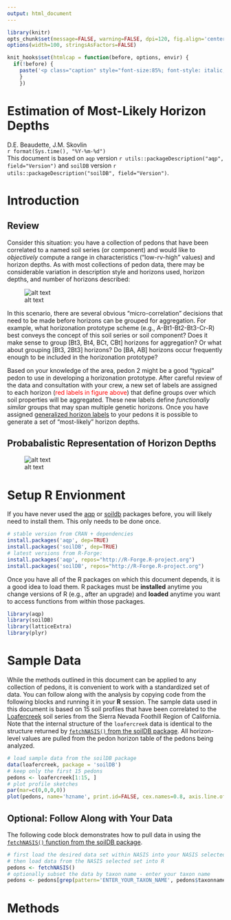 ---
output: html_document
---

```{r setup, echo=FALSE, results='hide'}
library(knitr)
opts_chunk$set(message=FALSE, warning=FALSE, dpi=120, fig.align='center', dev='CairoPNG', dev.args=list(pointsize=10), tidy=FALSE)
options(width=100, stringsAsFactors=FALSE)

knit_hooks$set(htmlcap = function(before, options, envir) {
  if(!before) {
    paste('<p class="caption" style="font-size:85%; font-style: italic; font-weight: bold;">',options$htmlcap,"</p><hr>",sep="")
    }
    })
```


Estimation of Most-Likely Horizon Depths
===============================
D.E. Beaudette, J.M. Skovlin
<br>
`r format(Sys.time(), "%Y-%m-%d")`
<br>
This document is based on `aqp` version `r utils::packageDescription("aqp", field="Version")` and `soilDB` version `r utils::packageDescription("soilDB", field="Version")`.


# Introduction

## Review
Consider this situation: you have a collection of pedons that have been correlated to a named soil series (or component) and would like to *objectively* compute a range in characteristics ("low-rv-high" values) and horizon depths. As with most collections of pedon data, there may be considerable variation in description style and horizons used, horizon depths, and number of horizons described:

![alt text](genhz-sketch.png)

In this scenario, there are several obvious &ldquo;micro-correlation&rdquo; decisions that need to be made before horizons can be grouped for aggregation. For example, what horizonation prototype scheme (e.g., A-Bt1-Bt2-Bt3-Cr-R) best conveys the concept of this soil series or soil component? Does it make sense to group [Bt3, Bt4, BCt, CBt] horizons for aggregation? Or what about grouping [Bt3, 2Bt3] horizons? Do [BA, AB] horizons occur frequently enough to be included in the horizonation prototype?

Based on your knowledge of the area, pedon 2 might be a good "typical" pedon to use in developing a horizonation prototype. After careful review of the data and consultation with your crew, a new set of labels are assigned to each horizon (<span style="color: red;">red labels in figure above</span>) that define groups over which soil properties will be aggregated. These new labels define *functionally similar* groups that may span multiple genetic horizons. Once you have assigned [generalized horizon labels](https://r-forge.r-project.org/scm/viewvc.php/*checkout*/docs/aqp/gen-hz-assignment.html?root=aqp) to your pedons it is possible to generate a set of "most-likely" horizon depths.


## Probabalistic Representation of Horizon Depths


![alt text](loafercreek-ml-horizonation.png)  



# Setup R Envionment
If you have never used the [aqp](https://r-forge.r-project.org/scm/viewvc.php/*checkout*/docs/aqp/aqp-intro.html?root=aqp) or [soildb](https://r-forge.r-project.org/scm/viewvc.php/*checkout*/docs/soilDB/soilDB-Intro.html?root=aqp) packages before, you will likely need to install them. This only needs to be done once. 
```{r install-packages, eval=FALSE}
# stable version from CRAN + dependencies
install.packages('aqp', dep=TRUE) 
install.packages('soilDB', dep=TRUE)
# latest versions from R-Forge:
install.packages('aqp', repos="http://R-Forge.R-project.org")
install.packages('soilDB', repos="http://R-Forge.R-project.org")
```

Once you have all of the R packages on which  this document depends, it is a good idea to load them. R packages must be **installed** anytime you change versions of R (e.g., after an upgrade) and **loaded** anytime you want to access functions from within those packages.

```{r load-packages}
library(aqp)
library(soilDB)
library(latticeExtra)
library(plyr)
```

# Sample Data
While the methods outlined in this document can be applied to any collection of pedons, it is convenient to work with a standardized set of data. You can follow along with the analysis by copying code from the following blocks and running it in your **R** session. The sample data used in this document is based on 15 soil profiles that have been correlated to the [Loafercreek](https://soilseries.sc.egov.usda.gov/OSD_Docs/L/LOAFERCREEK.html) soil series from the Sierra Nevada Foothill Region of California. Note that the internal structure of the `loafercreek` data is identical to the structure returned by [`fetchNASIS()` from the soilDB package](https://r-forge.r-project.org/scm/viewvc.php/*checkout*/docs/soilDB/soilDB-Intro.html?root=aqp). All horizon-level values are pulled from the pedon horizon table of the pedons being analyzed.

```{r load-data, fig.width=12, fig.height=5, htmlcap='15 pedons correlated to the Loafercreek soil series.'}
# load sample data from the soilDB package
data(loafercreek, package = 'soilDB')
# keep only the first 15 pedons
pedons <- loafercreek[1:15, ]
# plot profile sketches
par(mar=c(0,0,0,0))
plot(pedons, name='hzname', print.id=FALSE, cex.names=0.8, axis.line.offset=-4)
```


## Optional: Follow Along with Your Data
The following code block demonstrates how to pull data in using the [`fetchNASIS()` function from the soilDB package](https://r-forge.r-project.org/scm/viewvc.php/*checkout*/docs/soilDB/soilDB-Intro.html?root=aqp).

```{r use-nasis-data, eval=FALSE}
# first load the desired data set within NASIS into your NASIS selected set
# then load data from the NASIS selected set into R
pedons <- fetchNASIS()
# optionally subset the data by taxon name - enter your taxon name
pedons <- pedons[grep(pattern='ENTER_YOUR_TAXON_NAME', pedons$taxonname, ignore.case=TRUE), ]
```

# Methods


